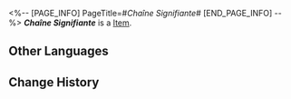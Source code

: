 <%-- [PAGE_INFO]
PageTitle=#''Chaîne Signifiante''#
[END_PAGE_INFO] --%>
{{Item Infobox
|title       = ''Chaîne Signifiante''
|id          = 210314
|image       = Item ''Chaîne Signifiante''.png
|type        = 
|invCategory = Valuables
|rarity      = 3
|effect      =
A record that can be played on the Express' phonograph. It might be a chance acquisition or a gift from someone else. All sorts of memories surge up when the music plays &mdash; the smiles, encounters, touches, and the excitement of battle. Maybe that is why people still collect records even as society rapidly advances.
The current record contains the track "Chaîne Signifiante."
|description =

''Please piece together the fragmented existence into a portrait of the world.''
}}
'''''Chaîne Signifiante''''' is a [[Item]].

==Other Languages==
{{Other Languages
|en   = ''Chaîne Signifiante''
|zhs  = 《能指链条》
|zht  = 《能指鏈條》
|ja   = 『シニフィアン連鎖』
|ko   = ≪의미화 연쇄≫
|es   = Cadena significante
|fr   = ''Chaîne Signifiante''
|ru   = Chaîne Signifiante
|th   = "Chaîne Signifiante"
|vi   = Sợi Dây Liên Kết
|de   = „Chaîne Signifiante“
|id   = "Chaîne Signifiante"
|pt   = "Chaîne Signifiante"
}}

==Change History==
{{Change History|2.0}}
